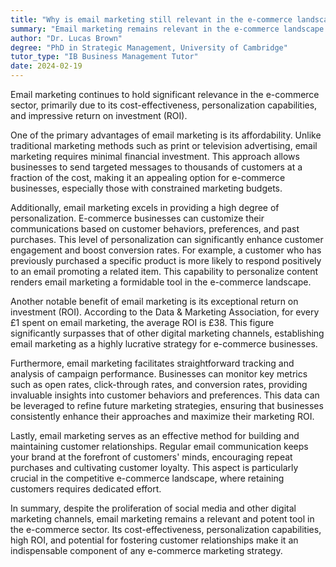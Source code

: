 ```yaml
---
title: "Why is email marketing still relevant in the e-commerce landscape?"
summary: "Email marketing remains relevant in the e-commerce landscape due to its cost-effectiveness, personalisation capabilities, and high return on investment."
author: "Dr. Lucas Brown"
degree: "PhD in Strategic Management, University of Cambridge"
tutor_type: "IB Business Management Tutor"
date: 2024-02-19
---
```


Email marketing continues to hold significant relevance in the e-commerce sector, primarily due to its cost-effectiveness, personalization capabilities, and impressive return on investment (ROI).

One of the primary advantages of email marketing is its affordability. Unlike traditional marketing methods such as print or television advertising, email marketing requires minimal financial investment. This approach allows businesses to send targeted messages to thousands of customers at a fraction of the cost, making it an appealing option for e-commerce businesses, especially those with constrained marketing budgets.

Additionally, email marketing excels in providing a high degree of personalization. E-commerce businesses can customize their communications based on customer behaviors, preferences, and past purchases. This level of personalization can significantly enhance customer engagement and boost conversion rates. For example, a customer who has previously purchased a specific product is more likely to respond positively to an email promoting a related item. This capability to personalize content renders email marketing a formidable tool in the e-commerce landscape.

Another notable benefit of email marketing is its exceptional return on investment (ROI). According to the Data & Marketing Association, for every £1 spent on email marketing, the average ROI is £38. This figure significantly surpasses that of other digital marketing channels, establishing email marketing as a highly lucrative strategy for e-commerce businesses.

Furthermore, email marketing facilitates straightforward tracking and analysis of campaign performance. Businesses can monitor key metrics such as open rates, click-through rates, and conversion rates, providing invaluable insights into customer behaviors and preferences. This data can be leveraged to refine future marketing strategies, ensuring that businesses consistently enhance their approaches and maximize their marketing ROI.

Lastly, email marketing serves as an effective method for building and maintaining customer relationships. Regular email communication keeps your brand at the forefront of customers' minds, encouraging repeat purchases and cultivating customer loyalty. This aspect is particularly crucial in the competitive e-commerce landscape, where retaining customers requires dedicated effort.

In summary, despite the proliferation of social media and other digital marketing channels, email marketing remains a relevant and potent tool in the e-commerce sector. Its cost-effectiveness, personalization capabilities, high ROI, and potential for fostering customer relationships make it an indispensable component of any e-commerce marketing strategy.
    